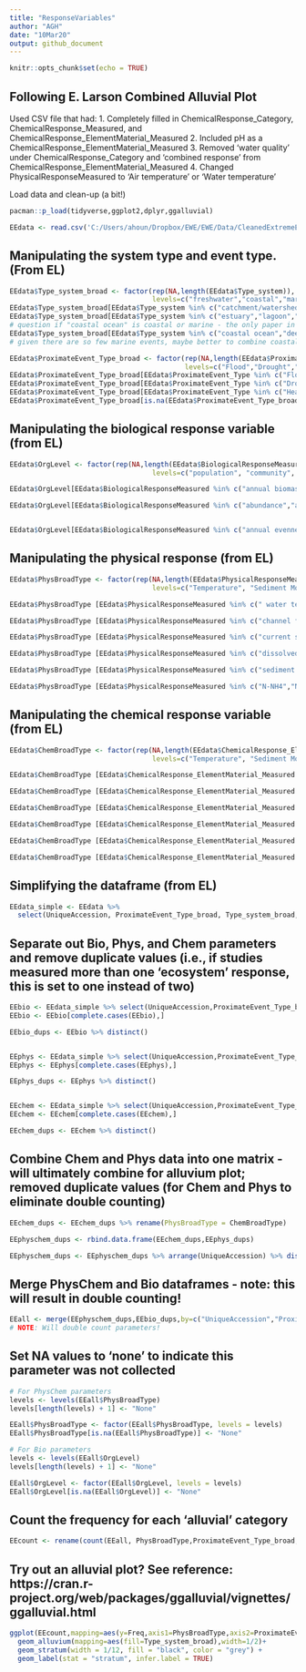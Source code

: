 ---
title: "ResponseVariables"
author: "AGH"
date: "10Mar20"
output: github_document
---

```{r setup, include=FALSE}
knitr::opts_chunk$set(echo = TRUE)
```

## Following E. Larson Combined Alluvial Plot
Used CSV file that had: 
1. Completely filled in ChemicalResponse_Category, ChemicalResponse_Measured, and ChemicalResponse_ElementMaterial_Measured
2. Included pH as a ChemicalResponse_ElementMaterial_Measured
3. Removed 'water quality' under ChemicalResponse_Category and 'combined response' from ChemicalResponse_ElementMaterial_Measured
4. Changed PhysicalResponseMeasured to 'Air temperature' or 'Water temperature'

Load data and clean-up (a bit!)

```{r}
pacman::p_load(tidyverse,ggplot2,dplyr,ggalluvial)

EEdata <- read.csv('C:/Users/ahoun/Dropbox/EWE/EWE/Data/CleanedExtremeEventsData_04Dec2019.csv')
```

## Manipulating the system type and event type. (From EL)

```{r}
EEdata$Type_system_broad <- factor(rep(NA,length(EEdata$Type_system)),
                                   levels=c("freshwater","coastal","marine"))
EEdata$Type_system_broad[EEdata$Type_system %in% c("catchment/watershed","floodplain","lake","pond","stream/river","wetland")] <- "freshwater"
EEdata$Type_system_broad[EEdata$Type_system %in% c("estuary","lagoon","marine intertidal")] <- "coastal" 
# question if "coastal ocean" is coastal or marine - the only paper in this category looked at subtidal algae beds
EEdata$Type_system_broad[EEdata$Type_system %in% c("coastal ocean","deep sea","open ocean")] <- "marine"
# given there are so few marine events, maybe better to combine coastal and marine categories

EEdata$ProximateEvent_Type_broad <- factor(rep(NA,length(EEdata$ProximateEvent_Type)),
                                           levels=c("Flood","Drought","Heatwave","Other"))
EEdata$ProximateEvent_Type_broad[EEdata$ProximateEvent_Type %in% c("Flood")] <- "Flood"
EEdata$ProximateEvent_Type_broad[EEdata$ProximateEvent_Type %in% c("Drought")] <- "Drought"
EEdata$ProximateEvent_Type_broad[EEdata$ProximateEvent_Type %in% c("Heatwave")] <- "Heatwave"
EEdata$ProximateEvent_Type_broad[is.na(EEdata$ProximateEvent_Type_broad)] <- "Other"
```

## Manipulating the biological response variable (from EL)

```{r}
EEdata$OrgLevel <- factor(rep(NA,length(EEdata$BiologicalResponseMeasured)),
                                   levels=c("population", "community", "ecosystem"))

EEdata$OrgLevel[EEdata$BiologicalResponseMeasured %in% c("annual biomass","aboveground biomass","belowground biomass","biomass","summer biomass", "EVI")] <- "ecosystem"

EEdata$OrgLevel[EEdata$BiologicalResponseMeasured %in% c("abundance","annual abundance", "catches or landings", "density", "percent occurrence", "occupancy rate", "percent cover", "summer abundance", "annual Year of Young", "summer Year of Young", "population size structure",  "male survival", "reproduction - nest quantity", "reproduction - ovulation rate", "reproduction - young survival", "body condition", "diet", "growth",  "infection rate", "leaf carbon isotope ratio", "metabolism", "mortality", "ratio of leaf chlorophyl a:b", "rhizome starch levels", "rhizome sugar level", "seawater readiness", "stomach fullness", "stress - cortisol level", "total leaf chlorophyl", "behavior - movement", "carbon assimilation")] <- "population"


EEdata$OrgLevel[EEdata$BiologicalResponseMeasured %in% c("annual evenness", "annual richness", "diversity", "functional beta diversity", "functional community structure","phenotypic diversity", "species evenness", "species richness", "summer evenness", "summer richness", "taxonomic beta diversity", "taxonomic diversity", "taxonomic richness", "macroinvertebrate community index", "community composition", "foodweb structure",  "taxonomic community structure", "stability and persistence", "colonization rate", "extinction rate")] <- "community"
```

## Manipulating the physical response (from EL)

```{r}
EEdata$PhysBroadType <- factor(rep(NA,length(EEdata$PhysicalResponseMeasured)),
                                   levels=c("Temperature", "Sediment Movement", "Water Movement", "Water Quality (DO, pH, Conductivity, Salinity, Clarity)", "Sediment Quality", "Nutrients (C,N,P,Si)"))

EEdata$PhysBroadType [EEdata$PhysicalResponseMeasured %in% c(" water temperature","water temperature", "air temperature")] <- "Temperature"

EEdata$PhysBroadType [EEdata$PhysicalResponseMeasured %in% c("channel form","sediment transport","denudation rate","sediment")] <- "Sediment Movement"

EEdata$PhysBroadType [EEdata$PhysicalResponseMeasured %in% c("current speed","river flow","salinity","streamflow","water level","water retention time","water connectivity", "swash time","swash zone","wave height","wave period")] <- "Water Movement"

EEdata$PhysBroadType [EEdata$PhysicalResponseMeasured %in% c("dissolved oxygen","DO","pH", "turbidity","TSS/sediment","Conductivity","Salinity" )] <- "Water Quality (DO, pH, Conductivity, Salinity, Clarity)"

EEdata$PhysBroadType [EEdata$PhysicalResponseMeasured %in% c("sediment - grain size","sediment - organic matter","soil moisture")] <- "Sediment Quality"

EEdata$PhysBroadType [EEdata$PhysicalResponseMeasured %in% c("N-NH4","N-NO2","N-NO3 (includes NO3+NO2)","N-TN","P-SRP/PO4","P-TP","SiO2","C-CO2","C-DIC","C-DOC","C-POC")] <- "Nutrients (C,N,P,Si)"
```

## Manipulating the chemical response variable (from EL)

```{r}
EEdata$ChemBroadType <- factor(rep(NA,length(EEdata$ChemicalResponse_ElementMaterial_Measured)),
                                   levels=c("Temperature", "Sediment Movement", "Water Movement", "Water Quality (DO, pH, Conductivity, Salinity, Clarity)", "Sediment Quality", "Nutrients (C,N,P,Si)"))

EEdata$ChemBroadType [EEdata$ChemicalResponse_ElementMaterial_Measured %in% c(" water temperature","water temperature", "air temperature")] <- "Temperature"

EEdata$ChemBroadType [EEdata$ChemicalResponse_ElementMaterial_Measured %in% c("channel form","sediment transport","denudation rate","sediment")] <- "Sediment Movement"

EEdata$ChemBroadType [EEdata$ChemicalResponse_ElementMaterial_Measured %in% c("current speed","river flow","salinity","streamflow","water level","water retention time","water connectivity", "swash time","swash zone","wave height","wave period")] <- "Water Movement"

EEdata$ChemBroadType [EEdata$ChemicalResponse_ElementMaterial_Measured %in% c("dissolved oxygen","DO","pH", "turbidity","TSS/sediment","Conductivity","Salinity" )] <- "Water Quality (DO, pH, Conductivity, Salinity, Clarity)"

EEdata$ChemBroadType [EEdata$ChemicalResponse_ElementMaterial_Measured %in% c("sediment - grain size","sediment - organic matter","soil moisture")] <- "Sediment Quality"

EEdata$ChemBroadType [EEdata$ChemicalResponse_ElementMaterial_Measured %in% c("N-NH4","N-NO2","N-NO3 (includes NO3+NO2)","N-TN","P-SRP/PO4","P-TP","SiO2","C-CO2","C-DIC","C-DOC","C-POC")] <- "Nutrients (C,N,P,Si)"
```

## Simplifying the dataframe (from EL)

```{r}
EEdata_simple <- EEdata %>% 
  select(UniqueAccession, ProximateEvent_Type_broad, Type_system_broad, OrgLevel, PhysBroadType, ChemBroadType)
```

## Separate out Bio, Phys, and Chem parameters and remove duplicate values (i.e., if studies measured more than one 'ecosystem' response, this is set to one instead of two)

```{r}
EEbio <- EEdata_simple %>% select(UniqueAccession,ProximateEvent_Type_broad,Type_system_broad,OrgLevel)
EEbio <- EEbio[complete.cases(EEbio),]

EEbio_dups <- EEbio %>% distinct()


EEphys <- EEdata_simple %>% select(UniqueAccession,ProximateEvent_Type_broad,Type_system_broad,PhysBroadType)
EEphys <- EEphys[complete.cases(EEphys),]

EEphys_dups <- EEphys %>% distinct()


EEchem <- EEdata_simple %>% select(UniqueAccession,ProximateEvent_Type_broad,Type_system_broad,ChemBroadType)
EEchem <- EEchem[complete.cases(EEchem),]

EEchem_dups <- EEchem %>% distinct()
```

## Combine Chem and Phys data into one matrix - will ultimately combine for alluvium plot; removed duplicate values (for Chem and Phys to eliminate double counting)

```{r}
EEchem_dups <- EEchem_dups %>% rename(PhysBroadType = ChemBroadType)

EEphyschem_dups <- rbind.data.frame(EEchem_dups,EEphys_dups)

EEphyschem_dups <- EEphyschem_dups %>% arrange(UniqueAccession) %>% distinct()
```

## Merge PhysChem and Bio dataframes - note: this will result in double counting!

```{r}
EEall <- merge(EEphyschem_dups,EEbio_dups,by=c("UniqueAccession","ProximateEvent_Type_broad","Type_system_broad"),all=TRUE,sort=TRUE)
# NOTE: Will double count parameters!
```

## Set NA values to 'none' to indicate this parameter was not collected

```{r}
# For PhysChem parameters
levels <- levels(EEall$PhysBroadType)
levels[length(levels) + 1] <- "None"

EEall$PhysBroadType <- factor(EEall$PhysBroadType, levels = levels)
EEall$PhysBroadType[is.na(EEall$PhysBroadType)] <- "None"

# For Bio parameters
levels <- levels(EEall$OrgLevel)
levels[length(levels) + 1] <- "None"

EEall$OrgLevel <- factor(EEall$OrgLevel, levels = levels)
EEall$OrgLevel[is.na(EEall$OrgLevel)] <- "None"
```

## Count the frequency for each 'alluvial' category

```{r}
EEcount <- rename(count(EEall, PhysBroadType,ProximateEvent_Type_broad,OrgLevel,Type_system_broad), Freq = n)
```

## Try out an alluvial plot? See reference: https://cran.r-project.org/web/packages/ggalluvial/vignettes/ggalluvial.html

```{r, echo=FALSE}
ggplot(EEcount,mapping=aes(y=Freq,axis1=PhysBroadType,axis2=ProximateEvent_Type_broad,axis3=OrgLevel))+
  geom_alluvium(mapping=aes(fill=Type_system_broad),width=1/2)+
  geom_stratum(width = 1/12, fill = "black", color = "grey") +
  geom_label(stat = "stratum", infer.label = TRUE)
```
